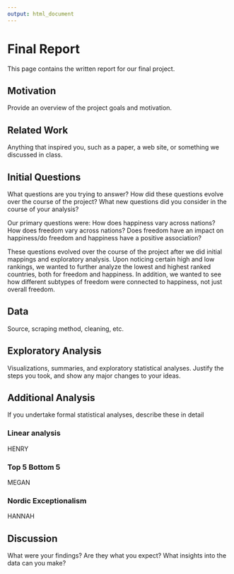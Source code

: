 ```yaml
---
output: html_document
---
```

# Final Report
This page contains the written report for our final project.

## Motivation
 Provide an overview of the project goals and motivation.
 
## Related Work
Anything that inspired you, such as a paper, a web site, or something we discussed in class.

## Initial Questions
What questions are you trying to answer? How did these questions evolve over the course of the project? What new questions did you consider in the course of your analysis?

Our primary questions were: How does happiness vary across nations?
How does freedom vary across nations? 
Does freedom have an impact on happiness/do freedom and happiness have a positive association?

These questions evolved over the course of the project after we did initial mappings and exploratory analysis. Upon noticing certain high and low rankings, we wanted to further analyze the lowest and highest ranked countries, both for freedom and happiness. In addition, we wanted to see how different subtypes of freedom were connected to happiness, not just overall freedom.

## Data
Source, scraping method, cleaning, etc.

## Exploratory Analysis
Visualizations, summaries, and exploratory statistical analyses. Justify the steps you took, and show any major changes to your ideas.

## Additional Analysis
If you undertake formal statistical analyses, describe these in detail

### Linear analysis
HENRY

### Top 5 Bottom 5
MEGAN

### Nordic Exceptionalism
HANNAH

## Discussion
What were your findings? Are they what you expect? What insights into the data can you make?